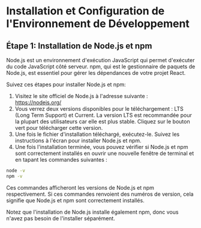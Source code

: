 # Installation et Configuration de l'Environnement de Développement

## Étape 1: Installation de Node.js et npm

Node.js est un environnement d'exécution JavaScript qui permet d'exécuter du code JavaScript côté serveur. npm, qui est le gestionnaire de paquets de Node.js, est essentiel pour gérer les dépendances de votre projet React.

Suivez ces étapes pour installer Node.js et npm:

1. Visitez le site officiel de Node.js à l'adresse suivante : https://nodejs.org/
2. Vous verrez deux versions disponibles pour le téléchargement : LTS (Long Term Support) et Current. La version LTS est recommandée pour la plupart des utilisateurs car elle est plus stable. Cliquez sur le bouton vert pour télécharger cette version.
3. Une fois le fichier d'installation téléchargé, exécutez-le. Suivez les instructions à l'écran pour installer Node.js et npm.
4. Une fois l'installation terminée, vous pouvez vérifier si Node.js et npm sont correctement installés en ouvrir une nouvelle fenêtre de terminal et en tapant les commandes suivantes :

```bash
node -v
npm -v
```

Ces commandes afficheront les versions de Node.js et npm respectivement. Si ces commandes renvoient des numéros de version, cela signifie que Node.js et npm sont correctement installés.

Notez que l'installation de Node.js installe également npm, donc vous n'avez pas besoin de l'installer séparément.